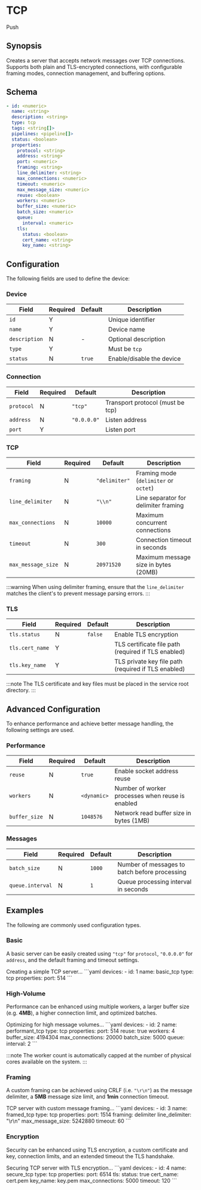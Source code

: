 # TCP

<span className="theme-doc-version-badge badge badge--secondary">Push</span>

## Synopsis

Creates a server that accepts network messages over TCP connections. Supports both plain and TLS-encrypted connections, with configurable framing modes, connection management, and buffering options.

## Schema

```yaml {2,3,5}
- id: <numeric>
  name: <string>
  description: <string>
  type: tcp
  tags: <string[]>
  pipelines: <pipeline[]>
  status: <boolean>
  properties:
    protocol: <string>
    address: <string>
    port: <numeric>
    framing: <string>
    line_delimiter: <string>
    max_connections: <numeric>
    timeout: <numeric>
    max_message_size: <numeric>
    reuse: <boolean>
    workers: <numeric>
    buffer_size: <numeric>
    batch_size: <numeric>
    queue:
      interval: <numeric>
    tls:
      status: <boolean>
      cert_name: <string>
      key_name: <string>
```

## Configuration

The following fields are used to define the device:

### Device

|Field|Required|Default|Description|
|---|---|---|---|
|`id`|Y||Unique identifier|
|`name`|Y||Device name|
|`description`|N|-|Optional description|
|`type`|Y||Must be `tcp`|
|`status`|N|`true`|Enable/disable the device|

### Connection

|Field|Required|Default|Description|
|---|---|---|---|
|`protocol`|N|`"tcp"`|Transport protocol (must be tcp)|
|`address`|N|`"0.0.0.0"`|Listen address|
|`port`|Y||Listen port|

### TCP

|Field|Required|Default|Description|
|---|---|---|---|
|`framing`|N|`"delimiter"`|Framing mode (`delimiter` or `octet`)|
|`line_delimiter`|N|`"\\n"`|Line separator for delimiter framing|
|`max_connections`|N|`10000`|Maximum concurrent connections|
|`timeout`|N|`300`|Connection timeout in seconds|
|`max_message_size`|N|`20971520`|Maximum message size in bytes (20MB)|

:::warning
When using delimiter framing, ensure that the `line_delimiter` matches the client's to prevent message parsing errors.
:::

### TLS

|Field|Required|Default|Description|
|---|---|---|---|
|`tls.status`|N|`false`|Enable TLS encryption|
|`tls.cert_name`|Y||TLS certificate file path (required if TLS enabled)|
|`tls.key_name`|Y||TLS private key file path (required if TLS enabled)|

:::note
The TLS certificate and key files must be placed in the service root directory.
:::

## Advanced Configuration

To enhance performance and achieve better message handling, the following settings are used.

### Performance

|Field|Required|Default|Description|
|---|---|---|---|
|`reuse`|N|`true`|Enable socket address reuse|
|`workers`|N|`<dynamic>`|Number of worker processes when reuse is enabled|
|`buffer_size`|N|`1048576`|Network read buffer size in bytes (1MB)|

### Messages

|Field|Required|Default|Description|
|---|---|---|---|
|`batch_size`|N|`1000`|Number of messages to batch before processing|
|`queue.interval`|N|`1`|Queue processing interval in seconds|

## Examples

The following are commonly used configuration types.

### Basic

A basic server can be easily created using `"tcp"` for `protocol`, `"0.0.0.0"` for `address`, and the default framing and timeout settings.

<ExampleGrid>
  <CommentCol>
    Creating a simple TCP server...
  </CommentCol>
  <CodeCol>
    ```yaml
    devices:
      - id: 1
        name: basic_tcp
        type: tcp
        properties:
          port: 514
    ```
  </CodeCol>
</ExampleGrid>

### High-Volume

Performance can be enhanced using multiple workers, a larger buffer size (e.g. **4MB**), a higher connection limit, and optimized batches.

<ExampleGrid>
  <CommentCol>
    Optimizing for high message volumes...
  </CommentCol>
  <CodeCol>
    ```yaml
    devices:
      - id: 2
        name: performant_tcp
        type: tcp
        properties:
          port: 514
          reuse: true
          workers: 4
          buffer_size: 4194304
          max_connections: 20000
          batch_size: 5000
          queue:
            interval: 2
    ```
  </CodeCol>
</ExampleGrid>

:::note
The worker count is automatically capped at the number of physical cores available on the system.
:::

### Framing

A custom framing can be achieved using CRLF (i.e. `"\r\n"`) as the message delimiter, a **5MB** message size limit, and **1min** connection timeout.

<ExampleGrid>
  <CommentCol>
    TCP server with custom message framing...
  </CommentCol>
  <CodeCol>
    ```yaml
    devices:
      - id: 3
        name: framed_tcp
        type: tcp
        properties:
          port: 1514
          framing: delimiter
          line_delimiter: "\r\n"
          max_message_size: 5242880
          timeout: 60
    ```
  </CodeCol>
</ExampleGrid>

### Encryption

Security can be enhanced using TLS encryption, a custom certificate and key, connection limits, and an extended timeout the TLS handshake.

<ExampleGrid>
  <CommentCol>
    Securing TCP server with TLS encryption...
  </CommentCol>
  <CodeCol>
    ```yaml
    devices:
      - id: 4
        name: secure_tcp
        type: tcp
        properties:
          port: 6514
          tls:
            status: true
            cert_name: cert.pem
            key_name: key.pem
          max_connections: 5000
          timeout: 120
    ```
  </CodeCol>
</ExampleGrid>
